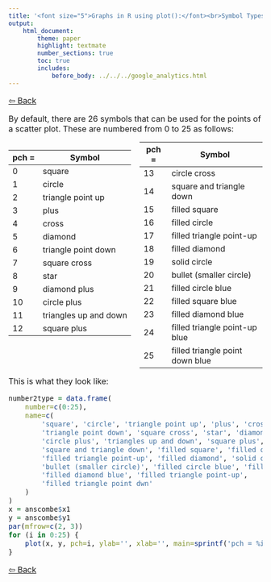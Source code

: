 ```yaml
---
title: '<font size="5">Graphs in R using plot():</font><br>Symbol Types in Scatter Plots'
output:
    html_document:
        theme: paper
        highlight: textmate
        number_sections: true
        toc: true
        includes:
            before_body: ../../../google_analytics.html
---
```


<font size="3">
    
[⇦ Back](../../R.html)

By default, there are 26 symbols that can be used for the points of a scatter plot. These are numbered from 0 to 25 as follows:

<style>
  .col2 {
    columns: 2 200px;         /* number of columns and width in pixels*/
    -webkit-columns: 2 200px; /* chrome, safari */
    -moz-columns: 2 200px;    /* firefox */
  }
  .col3 {
    columns: 3 100px;
    -webkit-columns: 3 100px;
    -moz-columns: 3 100px;
  }
</style>

<div class="col2">

| pch = | Symbol |
|-------|--------|
| 0     | square |
| 1     | circle |
| 2     | triangle point up |
| 3     | plus |
| 4     | cross |
| 5     | diamond |
| 6     | triangle point down |
| 7     | square cross |
| 8     | star |
| 9     | diamond plus |
| 10    | circle plus |
| 11    | triangles up and down |
| 12    | square plus |

| pch = | Symbol |
|-------|--------|
| 13    | circle cross |
| 14    | square and triangle down |
| 15    | filled square |
| 16    | filled circle |
| 17    | filled triangle point-up |
| 18    | filled diamond |
| 19    | solid circle |
| 20    | bullet (smaller circle) |
| 21    | filled circle blue |
| 22    | filled square blue |
| 23    | filled diamond blue |
| 24    | filled triangle point-up blue |
| 25    | filled triangle point down blue |

</div>

This is what they look like:

```r
number2type = data.frame(
	number=c(0:25),
	name=c(
        'square', 'circle', 'triangle point up', 'plus', 'cross', 'diamond',
        'triangle point down', 'square cross', 'star', 'diamond plus',
        'circle plus', 'triangles up and down', 'square plus', 'circle cross',
        'square and triangle down', 'filled square', 'filled circle',
        'filled triangle point-up', 'filled diamond', 'solid circle',
        'bullet (smaller circle)', 'filled circle blue', 'filled square blue',
        'filled diamond blue', 'filled triangle point-up',
        'filled triangle point dwn'
    )
)
x = anscombe$x1
y = anscombe$y1
par(mfrow=c(2, 3))
for (i in 0:25) {
	plot(x, y, pch=i, ylab='', xlab='', main=sprintf('pch = %i: %s', i, number2type$name[i + 1]))
}
```

[⇦ Back](../../R.html)

</font>
